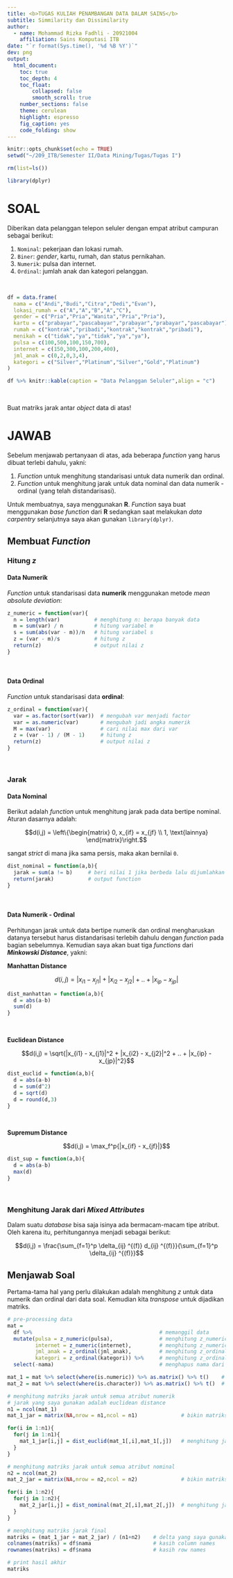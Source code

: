 ```yaml
---
title: <b>TUGAS KULIAH PENAMBANGAN DATA DALAM SAINS</b>
subtitle: Simmilarity dan Dissimilarity
author: 
  - name: Mohammad Rizka Fadhli - 20921004
    affiliation: Sains Komputasi ITB
date: "`r format(Sys.time(), '%d %B %Y')`"
dev: png
output:
  html_document:
    toc: true
    toc_depth: 4
    toc_float: 
        collapsed: false
        smooth_scroll: true
    number_sections: false
    theme: cerulean
    highlight: espresso
    fig_caption: yes
    code_folding: show
---
```


```r
knitr::opts_chunk$set(echo = TRUE)
setwd("~/209_ITB/Semester II/Data Mining/Tugas/Tugas I")

rm(list=ls())

library(dplyr)
```

# SOAL

Diberikan data pelanggan telepon seluler dengan empat atribut campuran sebagai berikut:

1. `Nominal`: pekerjaan dan lokasi rumah.
1. `Biner`: _gender_, kartu, rumah, dan status pernikahan.
1. `Numerik`: pulsa dan internet.
1. `Ordinal`: jumlah anak dan kategori pelanggan.

<br>

```r
df = data.frame(
  nama = c("Andi","Budi","Citra","Dedi","Evan"),
  lokasi_rumah = c("A","A","B","A","C"),
  gender = c("Pria","Pria","Wanita","Pria","Pria"),
  kartu = c("prabayar","pascabayar","prabayar","prabayar","pascabayar"),
  rumah = c("kontrak","pribadi","kontrak","kontrak","pribadi"),
  menikah = c("tidak","ya","tidak","ya","ya"),
  pulsa = c(100,500,100,150,700),
  internet = c(150,300,100,200,400),
  jml_anak = c(0,2,0,3,4),
  kategori = c("Silver","Platinum","Silver","Gold","Platinum")
)

df %>% knitr::kable(caption = "Data Pelanggan Seluler",align = "c")
```

<br>

Buat matriks jarak antar _object_ data di atas!

# JAWAB

Sebelum menjawab pertanyaan di atas, ada beberapa _function_ yang harus dibuat terlebi dahulu, yakni:

1. _Function_ untuk menghitung standarisasi untuk data numerik dan ordinal.
1. _Function_ untuk menghitung jarak untuk data nominal dan data numerik - ordinal (yang telah distandarisasi).

Untuk membuatnya, saya menggunakan __R__. _Function_ saya buat menggunakan _base function_ dari __R__ sedangkan saat melakukan _data carpentry_ selanjutnya saya akan gunakan `library(dplyr)`.

## Membuat _Function_

### Hitung $z$

#### Data Numerik

_Function_ untuk standarisasi data __numerik__ menggunakan metode _mean absolute deviation_:

```r
z_numeric = function(var){
  n = length(var)           # menghitung n: berapa banyak data
  m = sum(var) / n          # hitung variabel m
  s = sum(abs(var - m))/n   # hitung variabel s
  z = (var - m)/s           # hitung z
  return(z)                 # output nilai z
}
```

<br>

#### Data Ordinal

_Function_ untuk standarisasi data __ordinal__:

```r
z_ordinal = function(var){
  var = as.factor(sort(var))  # mengubah var menjadi factor
  var = as.numeric(var)       # mengubah jadi angka numerik
  M = max(var)                # cari nilai max dari var
  z = (var - 1) / (M - 1)     # hitung z
  return(z)                   # output nilai z
}
```

<br>

### Jarak

#### Data Nominal

Berikut adalah _function_ untuk menghitung jarak pada data bertipe nominal. Aturan dasarnya adalah:

$$d(i,j) = \left\{\begin{matrix}
0, x_{if} = x_{jf} \\ 1, \text{lainnya}
\end{matrix}\right.$$

sangat _strict_ di mana jika sama persis, maka akan bernilai `0`.

```r
dist_nominal = function(a,b){
  jarak = sum(a != b)     # beri nilai 1 jika berbeda lalu dijumlahkan
  return(jarak)           # output function
}
```

<br>

#### Data Numerik - Ordinal

Perhitungan jarak untuk data bertipe numerik dan ordinal mengharuskan datanya tersebut harus distandarisasi terlebih dahulu dengan _function_ pada bagian sebelumnya. Kemudian saya akan buat tiga _functions_ dari ___Minkowski Distance___, yakni:

__Manhattan Distance__

$$d(i,j) = |x_{i1} - x_{j1}| + |x_{i2} - x_{j2}| + .. + |x_{ip} - x_{jp}|$$

```r
dist_manhattan = function(a,b){
  d = abs(a-b)
  sum(d)
}
```

<br>

__Euclidean Distance__

$$d(i,j) = \sqrt{|x_{i1} - x_{j1}|^2 + |x_{i2} - x_{j2}|^2 + .. + |x_{ip} - x_{jp}|^2}$$

```r
dist_euclid = function(a,b){
  d = abs(a-b)
  d = sum(d^2)
  d = sqrt(d)
  d = round(d,3)
}
```

<br>

__Supremum Distance__

$$d(i,j) = \max_f^p{|x_{if} - x_{jf}|}$$

```r
dist_sup = function(a,b){
  d = abs(a-b)
  max(d)
}
```

<br>

### Menghitung Jarak dari _Mixed Attributes_

Dalam suatu _database_ bisa saja isinya ada bermacam-macam tipe atribut. Oleh karena itu, perhitungannya menjadi sebagai berikut:

$$d(i,j) = \frac{\sum_{f=1}^p \delta_{ij} ^{(f)} d_{ij} ^{(f)}}{\sum_{f=1}^p \delta_{ij} ^{(f)}}$$


## Menjawab Soal

Pertama-tama hal yang perlu dilakukan adalah menghitung $z$ untuk data numerik dan ordinal dari data soal. Kemudian kita _transpose_ untuk dijadikan matriks.

```r
# pre-processing data
mat = 
  df %>%                                         # memanggil data
  mutate(pulsa = z_numeric(pulsa),               # menghitung z_numeric dari atribut pulsa
         internet = z_numeric(internet),         # menghitung z_numeric dari atribut internet
         jml_anak = z_ordinal(jml_anak),         # menghitung z_ordinal dari atribut jumlah anak
         kategori = z_ordinal(kategori)) %>%     # menghitung z_ordinal dari atribut kategori
  select(-nama)                                  # menghapus nama dari data

mat_1 = mat %>% select(where(is.numeric)) %>% as.matrix() %>% t()    # mengambil hanya variabel numerik
mat_2 = mat %>% select(where(is.character)) %>% as.matrix() %>% t()  # mengambil hanya variabel non numerik

# menghitung matriks jarak untuk semua atribut numerik
# jarak yang saya gunakan adalah euclidean distance
n1 = ncol(mat_1)
mat_1_jar = matrix(NA,nrow = n1,ncol = n1)              # bikin matriks template berukuran n1 x n1

for(i in 1:n1){                                         
  for(j in 1:n1){
    mat_1_jar[i,j] = dist_euclid(mat_1[,i],mat_1[,j])   # menghitung jarak pasangan per baris data object
  }
}

# menghitung matriks jarak untuk semua atribut nominal
n2 = ncol(mat_2)
mat_2_jar = matrix(NA,nrow = n2,ncol = n2)              # bikin matriks template berukuran n2 x n2

for(i in 1:n2){
  for(j in 1:n2){
    mat_2_jar[i,j] = dist_nominal(mat_2[,i],mat_2[,j])  # menghitung jarak pasangan per baris data object
  }
}

# menghitung matriks jarak final
matriks = (mat_1_jar + mat_2_jar) / (n1+n2)    # delta yang saya gunakan per atribut adalah 1
colnames(matriks) = df$nama                    # kasih column names
rownames(matriks) = df$nama                    # kasih row names

# print hasil akhir
matriks
```
